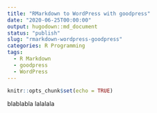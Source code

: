 ```yaml
---
title: "RMarkdown to WordPress with goodpress"
date: "2020-06-25T00:00:00"
output: hugodown::md_document
status: "publish"
slug: "rmarkdown-wordpress-goodpress"
categories: R Programming
tags:
  - R Markdown
  - goodpress
  - WordPress
---
```


```r
knitr::opts_chunk$set(echo = TRUE)
```

blablabla
lalalala
